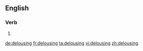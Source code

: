 ==English==

===Verb===
{{head|en}}

# {{present participle of|delouse}}

[[de:delousing]]
[[fr:delousing]]
[[ta:delousing]]
[[vi:delousing]]
[[zh:delousing]]